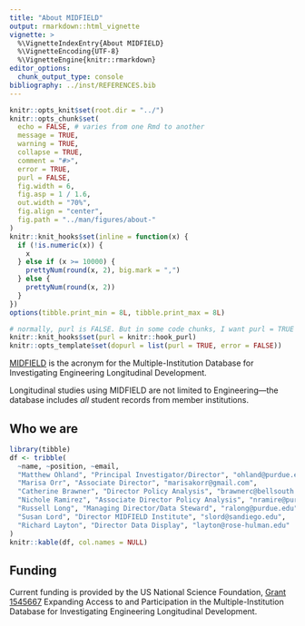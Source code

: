 ```yaml
---
title: "About MIDFIELD"
output: rmarkdown::html_vignette
vignette: >
  %\VignetteIndexEntry{About MIDFIELD}
  %\VignetteEncoding{UTF-8}
  %\VignetteEngine{knitr::rmarkdown}
editor_options: 
  chunk_output_type: console
bibliography: ../inst/REFERENCES.bib
---
```


```r
knitr::opts_knit$set(root.dir = "../")
knitr::opts_chunk$set(
  echo = FALSE, # varies from one Rmd to another
  message = TRUE,
  warning = TRUE,
  collapse = TRUE,
  comment = "#>",
  error = TRUE,
  purl = FALSE,
  fig.width = 6,
  fig.asp = 1 / 1.6,
  out.width = "70%",
  fig.align = "center",
  fig.path = "../man/figures/about-"
)
knitr::knit_hooks$set(inline = function(x) {
  if (!is.numeric(x)) {
    x
  } else if (x >= 10000) {
    prettyNum(round(x, 2), big.mark = ",")
  } else {
    prettyNum(round(x, 2))
  }
})
options(tibble.print_min = 8L, tibble.print_max = 8L)

# normally, purl is FALSE. But in some code chunks, I want purl = TRUE so that  the code in the vignette is executed to pass R CMD check. These next few lines set that up. In the code chunk header, add opts.label = 'dopurl'
knitr::knit_hooks$set(purl = knitr::hook_purl)
knitr::opts_template$set(dopurl = list(purl = TRUE, error = FALSE))
```

<a href="https://engineering.purdue.edu/MIDFIELD" target="blank">MIDFIELD</a> is the acronym for the Multiple-Institution Database for Investigating Engineering Longitudinal Development. 

Longitudinal studies using MIDFIELD are not limited to Engineering---the database includes *all* student records from member institutions.


## Who we are

```r
library(tibble)
df <- tribble(
  ~name, ~position, ~email,
  "Matthew Ohland", "Principal Investigator/Director", "ohland@purdue.edu",
  "Marisa Orr", "Associate Director", "marisakorr@gmail.com",
  "Catherine Brawner", "Director Policy Analysis", "brawnerc@bellsouth.net",
  "Nichole Ramirez", "Associate Director Policy Analysis", "nramire@purdue.edu",
  "Russell Long", "Managing Director/Data Steward", "ralong@purdue.edu",
  "Susan Lord", "Director MIDFIELD Institute", "slord@sandiego.edu",
  "Richard Layton", "Director Data Display", "layton@rose-hulman.edu"
)
knitr::kable(df, col.names = NULL)
```
 
 
 
## Funding

Current funding is provided by the US National Science Foundation, [Grant 1545667](https://www.nsf.gov/awardsearch/showAward?AWD_ID=1545667) Expanding Access to and Participation in the Multiple-Institution Database for Investigating Engineering Longitudinal Development.    













